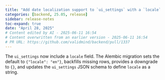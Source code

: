```yaml
---
title: "Add date localization support to `ui_settings` with a `locale` field (#1337)"
categories: [backend, 25.05, release]
sidebar: release-notes
toc-expand: true
date: "April 28, 2025"
# Content edited by AI - 2025-06-11 16:54
# Content overwritten from an earlier version - 2025-06-11 16:54
# PR URL: https://github.com/validmind/backend/pull/1337
---
```


The `ui_settings` now include a `locale` field. The Alembic migration sets the default to `{"locale": "en"}`, backfills missing rows, provides a downgrade to `{}`, and updates the `ui_settings` JSON schema to define `locale` as a string.

<!--- VALIDATION SUMMARY
Content Type: title
Validation Status: CHECK
Attempts: 7
Last Validation: 2025-06-11 16:42:21
Reedit Available: Yes
--->
